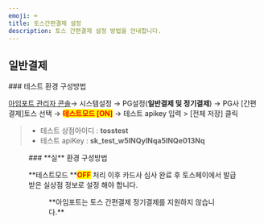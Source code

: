 ```yaml
---
emoji: ⌨
title: 토스간편결제 설정
description: 토스 간편결제 설정 방법을 안내합니다.
---
```





## 일반**결제**

<Tabs>
<Tab title="테스트 결제">
### 테스트 환경 구성방법

[아임포트 관리자 콘솔](https://admin.iamport.kr/)→ 시스템설정 → PG설정(**일반결제 및 정기결제**) → PG사 \[간편결제]토스 선택 → <mark style="color:red;">**테스트모드 \[ON]**</mark> → 테스트 apikey 입력 > \[전체 저장] 클릭



> * 테스트 상점아이디 : **tosstest**
> * 테스트 apiKey : **sk\_test\_w5lNQylNqa5lNQe013Nq**



<Figure src="/gitbook-assets/en/image (27).png" caption="테스트 설정 예시" />

</Tab>

<Tab title="실 결제">
### **실** 환경 구성방법

**테스트모드 **<mark style="color:red;">**OFF**</mark> 처리 이후 카드사 심사 완료 후 토스페이에서 발급받은 실상점 정보로 설정 해야 합니다.



<Figure src="/gitbook-assets/en/image (86).png" caption="실 환경 정보 설정 예시" />

</Tab>
</Tabs>

<Hint style="warning">
**아임포트는 토스 간편결제 정기결제를 지원하지 않습니다.**

</Hint>
